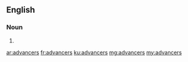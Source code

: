 ==English==

===Noun===
{{head|en|plural}}

# {{plural of|advancer|lang=en|nocat=1}}

[[ar:advancers]]
[[fr:advancers]]
[[ku:advancers]]
[[mg:advancers]]
[[my:advancers]]